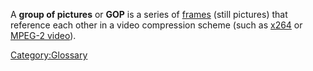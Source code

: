 {{Wikipedia|Group of pictures|Inter_frame#Typical_Group_Of_Pictures_(GOP)_structure|l2=Inter frame &sect; Typical GOP structure}}

A '''group of pictures''' or '''GOP''' is a series of [[frame]]s (still pictures) that reference each other in a video compression scheme (such as [[x264]] or [[MPEG-2 video]]).

[[Category:Glossary]]